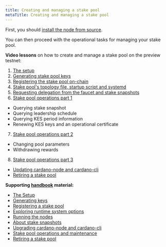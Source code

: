 ```yaml
---
title: Creating and managing a stake pool
metaTitle: Creating and managing a stake pool
---
```


First, you should [install the node from source](https://github.com/input-output-hk/cardano-node-wiki/blob/main/docs/getting-started/install.md).

You can then proceed with the operational tasks for managing your stake pool.

**Video lessons** on how to create and manage a stake pool on the preview testnet: 

1. [The setup](https://youtu.be/6AQaPdmxnfo)
2. [Generating stake pool keys](https://youtu.be/xydi4_pqOdo)
3. [Registering the stake pool on-chain](https://youtu.be/9UK_EFG-nkA)
4. [Stake pool's topology file, startup script and systemd](https://youtu.be/1CaMmsgFPnw)
5. [Requesting delegation from the faucet and stake snapshots](https://youtu.be/t5BOFmy6IYg)
6. [Stake pool operations part 1](https://youtu.be/NCdsk75-7NA)

- Querying stake snapshot
- Querying leadership schedule
- Querying KES period information
- Renewing KES keys and an operational certificate
    
7. [Stake pool operations part 2](https://youtu.be/2LHCWyvM4Lc)

- Changing pool parameters
- Withdrawing rewards
        
8. [Stake pool operations part 3](https://www.youtube.com/watch?v=WcT2gyflJKg)
    
- [Updating cardano-node and cardano-cli](https://youtu.be/WcT2gyflJKg)
- [Retiring a stake pool](https://youtu.be/x4Igwc_WaoA)

**Supporting [handbook](/cardano-course/handbook/create-a-stake-pool)  material:**

- [The Setup](https://cardano-course.gitbook.io/cardano-course/handbook/create-a-stake-pool/the-setup)
- [Generating keys](https://cardano-course.gitbook.io/cardano-course/handbook/create-a-stake-pool/generate-keys)
- [Registering a stake pool](https://cardano-course.gitbook.io/cardano-course/handbook/create-a-stake-pool/register-stake-pool)
- [Exploring runtime system options](https://cardano-course.gitbook.io/cardano-course/handbook/create-a-stake-pool/runtime-system-options)
- [Running the nodes](https://cardano-course.gitbook.io/cardano-course/handbook/create-a-stake-pool/running-the-nodes)
- [About stake snapshots](https://cardano-course.gitbook.io/cardano-course/handbook/create-a-stake-pool/stake-snapshots)
- [Upgrading cardano-node and cardano-cli](https://cardano-course.gitbook.io/cardano-course/handbook/create-a-stake-pool/upgrading-cardano-node-and-cardano-cli)
- [Stake pool operations and maintenance](https://cardano-course.gitbook.io/cardano-course/handbook/create-a-stake-pool/pool-maintainance)
- [Retiring a stake pool](https://cardano-course.gitbook.io/cardano-course/handbook/create-a-stake-pool/retiring-a-stake-pool)

